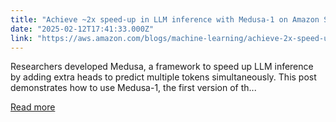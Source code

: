 ```yaml
---
title: "Achieve ~2x speed-up in LLM inference with Medusa-1 on Amazon SageMaker AI"
date: "2025-02-12T17:41:33.000Z"
link: "https://aws.amazon.com/blogs/machine-learning/achieve-2x-speed-up-in-llm-inference-with-medusa-1-on-amazon-sagemaker-ai/"
---
```


Researchers developed Medusa, a framework to speed up LLM inference by adding extra heads to predict multiple tokens simultaneously. This post demonstrates how to use Medusa-1, the first version of th...

[Read more](https://aws.amazon.com/blogs/machine-learning/achieve-2x-speed-up-in-llm-inference-with-medusa-1-on-amazon-sagemaker-ai/)
